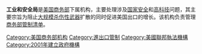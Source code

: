 {{Unreferenced|time=2020-10-28T09:11:58+00:00}}
{{Infobox Govt Agency}}
'''工业和安全局'''是[[美国商务部|美国商务部]]下属机构，主要处理涉及[[国家安全|国家安全]]和[[高科技|高科技]]问题，其主要宗旨为阻止[[大规模杀伤性武器|大规模杀伤性武器]]扩散的同时促进美国出口的增长。该机构负责管理[[美国出口管制条例|商务部管制清单]]。

[[Category:美国商务部机构|Category:美国商务部机构]]
[[Category:進出口管制|Category:進出口管制]]
[[Category:美國聯邦執法機構|Category:美國聯邦執法機構]]
[[Category:2001年建立政府機構|Category:2001年建立政府機構]]